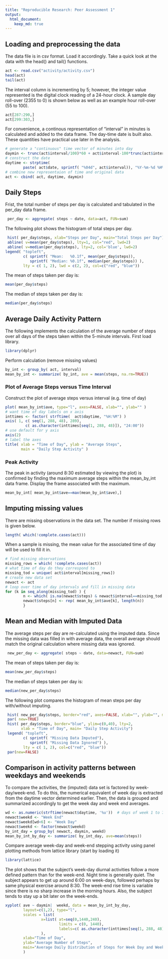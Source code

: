 ```yaml
---
title: "Reproducible Research: Peer Assessment 1"
output: 
  html_document:
    keep_md: true
---
```



## Loading and preprocessing the data
The data file is in csv format. Load it accordingly. Take a quick look at the
data with the head() and tail() functions.
```r
act <- read.csv("activity/activity.csv")
head(act)
tail(act)
```
The interval column is incrementing by 5; however, the integer value represented
is the digital clock reading of a 24-hour clock. A sample day roll-over 
(2355 to 0) is shown below
as well as an example hour roll-over (55 to 100).
```r
act[287:290,]
act[299:303,]
```
For convenience, a continous representation of "interval" in minutes is calculated
and added to the data frame. The day-time date is built also. These 
quantities have practical use later in the analysis.
```r
# generate a "continuous" time vector of minutes into day
daymin <- trunc(act$interval/100)*60 + act$interval-100*trunc(act$interval/100) 
# construct the date
daytime <- strptime( 
        paste( act$date, sprintf( "%04d", act$interval)), "%Y-%m-%d %H%M")
# combine new representaion of time and original data
act <- cbind( act, daytime, daymin)
```

## Daily Steps
Frist, the total number of steps per day is calculated and tabulated in the
per_day data frame.
```r
 per_day <- aggregate( steps ~ date, data=act, FUN=sum)
```

The following plot shows the histogram of total steps per day.
```r
 hist( per_day$steps, xlab="Steps per Day", main="Total Steps per Day")
 abline( v=mean(per_day$steps), lty=1, col="red", lwd=2)
 abline( v=median(per_day$steps), lty=2, col='blue', lwd=2)
legend( "topleft", 
        c( sprintf( "Mean:   %0.1f", mean(per_day$steps)),
           sprintf( "Median: %0.1f", median(per_day$steps)) ),
        lty = c( 1, 2), lwd = c(2, 2), col=c("red", "blue"))
```

The mean of steps taken per day is:
```r
mean(per_day$steps)
```
The median of steps taken per day is:
```r
median(per_day$steps)
```


## Average Daily Activity Pattern
The following implements the calculation of the average number of steps over all
days of the steps taken within the 5-minute intervals. First load library.
```r
library(dplyr)
```
Perform calculation (remove missing values)
```r
by_int <- group_by( act, interval)
mean_by_int <- summarize( by_int, ave = mean(steps, na.rm=TRUE))
```
### Plot of Average Steps versus Time Interval
Construct the plot of average steps versus interval (e.g. time of day)
```r
plot( mean_by_int$ave, type="l", axes=FALSE, xlab="", ylab="" )
# want time of day labels on x axis
inttimes <- factor( strftime(  act$daytime, "%H:%M") )
axis( 1, c( seq(1, 288, 48), 289),
         c( as.character(inttimes[seq(1, 288, 48)]), "24:00"))
# use default for y axis
axis(2)
# label the axes
title( xlab = "Time of Day", ylab = "Average Steps",
       main = "Daily Step Activity" )
```

### Peak Activity
The peak in activity (around 8:30 estimated by viewing the plot) is confirmed by
finding the maximum average steps within the mean_by_int data frame. Display
the frame associated with the maximum.
```r
mean_by_int[ mean_by_int$ave==max(mean_by_int$ave),]
```

## Imputing missing values
There are missing observations in the data set. The number if missing rows is
given below.
```r
length( which(!complete.cases(act)))
```
When a sample is missing, the mean value for the associated time of day will be
used to fill it in.
```r
# find missing observations
missing_rows = which( !complete.cases(act))
# what time of day do they correspond to
missing_tod = unique( act$interval[missing_rows])
# create new data set
newact <- act
# loop over time of day intervals and fill in missing data
for (k in seq_along(missing_tod) ) {
        n <- which( is.na(newact$steps) & newact$interval==missing_tod[k])
        newact$steps[n] <- rep( mean_by_int$ave[k], length(n))
        }
```

## Mean and Median with Imputed Data
The average steps per day are re-calculated using the imputed data. Since the
missing data was filled in with average data, the overall
average should match the original calculation where missing data was
ignored.
```r
 new_per_day <- aggregate( steps ~ date, data=newact, FUN=sum)
```
The mean of steps taken per day is:
```r
mean(new_per_day$steps)
```
The median of steps taken per day is:
```r
median(new_per_day$steps)
```

The following plot compares the histogram of mean steps per day with/without imputing.
```r
 hist( new_per_day$steps, border="red", axes=FALSE, xlab="", ylab="", main="", ylim=c(0,40))
 par( new=TRUE)
 hist( per_day$steps, border="blue", ylim=c(0,40), lty=2, 
       xlab = "Time of Day", main= "Daily Step Activity")
 legend( "topleft", 
        c( sprintf( "Missing Data Imputed"),
           sprintf( "Missing Data Ignored") ),
        lty = c( 1, 2), col=c("red", "blue"))
 par(new=FALSE)
```

## Comparison in activity patterns between weekdays and weekends
To compare the activities, the (imputed) data set is factored by week-day/week-end.
To do this, the numerical
equivalent of week day is extracted from the daytime vector determined earlier.
Then, the data is grouped and
summarized accordingly to get the week day and week end averages.
```r
wd <- as.numeric(strftime(newact$daytime, '%u'))  # days of week 1 to 7, 1: MON
newact$weekd <- "Week End"
newact$weekd[wd<6] <- "Week Day"
newact$weekd <- factor(newact$weekd)
by_int_day = group_by( newact, daymin, weekd)
mean_by_int_by_day <- summarize( by_int_day, ave=mean(steps))
```
Compare average week-day and week-end stepping activity using panel plotting
methods from lattice library (start by loading it)
```r
library(lattice)
```
The plot shows that the subject's week-day diurnal activities follow a more 
defined pattern than for the week-end. Night time is generally quiet. The subject
appears to get up around 6:00 on week-days, followed perhaps by same physical
exercise around 8:30. The week-end rise time is variable since there is no sharp
increase in the morning hours. Also, the subject tends to stay up a bit later on
the week-ends.
```r
xyplot( ave ~ daymin|  weekd, data = mean_by_int_by_day, 
        layout=c(1,2), type="l", 
        scales = list( 
                x=list( at=seq(0,1440,240), 
                        limits = c(0, 1440),
                        labels=c( as.character(inttimes[seq(1, 288, 48)]), "24:00"))
                ),
        xlab="Time of Day",
        ylab="Average Number of Steps",
        main="Average Daily Distribution of Steps for Week Day and Weekend"
        )
```

